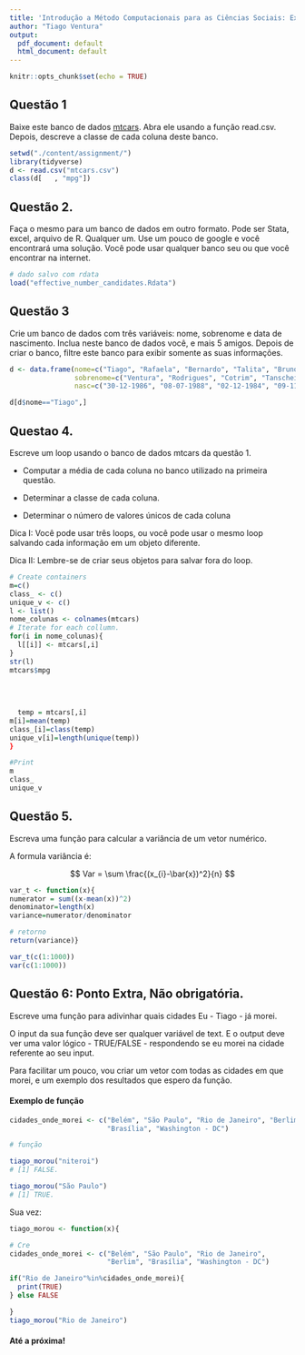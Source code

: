 ```yaml
---
title: 'Introdução a Método Computacionais para as Ciências Sociais: Exercício 2'
author: "Tiago Ventura"
output:
  pdf_document: default
  html_document: default
---
```


```r
knitr::opts_chunk$set(echo = TRUE)
```


## Questão 1

Baixe este banco de dados [mtcars](https://www.dropbox.com/s/zks9aom2ff085uw/mtcars.csv?dl=0). Abra ele usando a função read.csv. Depois, descreve a classe de cada coluna deste banco. 

```r
setwd("./content/assignment/")
library(tidyverse)
d <- read.csv("mtcars.csv")
class(d[   , "mpg"])
```

## Questão 2.

Faça o mesmo para um banco de dados em outro formato. Pode ser Stata, excel, arquivo de R. Qualquer um. Use um pouco de google e você encontrará uma solução.  Você pode usar qualquer banco seu ou que você encontrar na internet. 

```r
# dado salvo com rdata
load("effective_number_candidates.Rdata")
```

## Questão 3

Crie um banco de dados com três variáveis: nome, sobrenome e data de nascimento. Inclua neste banco de dados você, e mais 5 amigos. Depois de criar o banco, filtre este banco para exibir somente as suas informações. 

```r
d <- data.frame(nome=c("Tiago", "Rafaela", "Bernardo", "Talita", "Bruno"), 
                sobrenome=c("Ventura", "Rodrigues", "Cotrim", "Tanscheit", "Moreno"), 
                nasc=c("30-12-1986", "08-07-1988", "02-12-1984", "09-11-2000", "20-10-1982"))

d[d$nome=="Tiago",]
```


## Questao 4.

Escreve um loop usando o banco de dados mtcars da questão 1. 

- Computar a média de cada coluna no banco utilizado na primeira questão.

- Determinar a classe de cada coluna. 

- Determinar o número de valores únicos de cada coluna

Dica I: Você pode usar três loops, ou você pode usar o mesmo loop salvando cada informação em um objeto diferente. 

Dica II: Lembre-se de criar seus objetos para salvar fora do loop.

```r

# Create containers
m=c()
class_ <- c()
unique_v <- c()
l <- list()
nome_colunas <- colnames(mtcars)
# Iterate for each collumn.
for(i in nome_colunas){
  l[[i]] <- mtcars[,i]
}
str(l)
mtcars$mpg  
  
  
  
  
  temp = mtcars[,i]  
m[i]=mean(temp)
class_[i]=class(temp)
unique_v[i]=length(unique(temp))
}

#Print
m
class_
unique_v

```


## Questão 5.

Escreva uma função para calcular a variância de um vetor numérico. 

A formula variância é:

$$
Var = \sum \frac{(x_{i}-\bar{x})^2}{n}
$$

```r

var_t <- function(x){
numerator = sum((x-mean(x))^2)
denominator=length(x)
variance=numerator/denominator

# retorno
return(variance)}

var_t(c(1:1000))
var(c(1:1000))
```

## Questão 6: Ponto Extra, Não obrigatória. 

Escreve uma função para adivinhar quais cidades Eu - Tiago - já morei. 


O input da sua função deve ser qualquer variável de text. E o output deve ver uma valor lógico - TRUE/FALSE - respondendo se eu morei na cidade referente ao seu input.

Para facilitar um pouco, vou criar um vetor com todas as cidades em que morei, e um exemplo dos resultados que espero da função. 


#### Exemplo de função
```r

cidades_onde_morei <- c("Belém", "São Paulo", "Rio de Janeiro", "Berlim", 
                        "Brasília", "Washington - DC")

# função

tiago_morou("niteroi")
# [1] FALSE. 

tiago_morou("São Paulo")
# [1] TRUE. 


```

Sua vez:

```r
tiago_morou <- function(x){

# Cre
cidades_onde_morei <- c("Belém", "São Paulo", "Rio de Janeiro", 
                        "Berlim", "Brasília", "Washington - DC")

if("Rio de Janeiro"%in%cidades_onde_morei){
  print(TRUE)
} else FALSE

}
tiago_morou("Rio de Janeiro")
```






#### Até a próxima!


